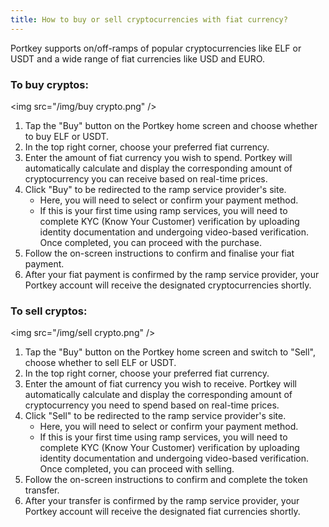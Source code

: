```yaml
---
title: How to buy or sell cryptocurrencies with fiat currency?
---
```


Portkey supports on/off-ramps of popular cryptocurrencies like ELF or USDT and a wide range of fiat currencies like USD and EURO.

### To buy cryptos:

\<img src="/img/buy crypto.png" />

1. Tap the "Buy" button on the Portkey home screen and choose whether to buy ELF or USDT.
2. In the top right corner, choose your preferred fiat currency.
3. Enter the amount of fiat currency you wish to spend. Portkey will automatically calculate and display the corresponding amount of cryptocurrency you can receive based on real-time prices.
4. Click "Buy" to be redirected to the ramp service provider's site.
   * Here, you will need to select or confirm your payment method.
   * If this is your first time using ramp services, you will need to complete KYC (Know Your Customer) verification by uploading identity documentation and undergoing video-based verification. Once completed, you can proceed with the purchase.
5. Follow the on-screen instructions to confirm and finalise your fiat payment.
6. After your fiat payment is confirmed by the ramp service provider, your Portkey account will receive the designated cryptocurrencies shortly.

### To sell cryptos:

\<img src="/img/sell crypto.png" />

1. Tap the "Buy" button on the Portkey home screen and switch to "Sell", choose whether to sell ELF or USDT.
2. In the top right corner, choose your preferred fiat currency.
3. Enter the amount of fiat currency you wish to receive. Portkey will automatically calculate and display the corresponding amount of cryptocurrency you need to spend based on real-time prices.
4. Click "Sell" to be redirected to the ramp service provider's site.
   * Here, you will need to select or confirm your payment method.
   * If this is your first time using ramp services, you will need to complete KYC (Know Your Customer) verification by uploading identity documentation and undergoing video-based verification. Once completed, you can proceed with selling.
5. Follow the on-screen instructions to confirm and complete the token transfer.
6. After your transfer is confirmed by the ramp service provider, your Portkey account will receive the designated fiat currencies shortly.
